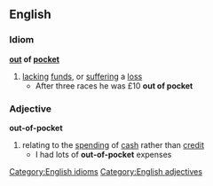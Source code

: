==English==
===Idiom===
'''[[out]] of [[pocket]]'''
#[[lacking]] [[funds]], or [[suffering]] a [[loss]]
#* After three races he was £10 '''out of pocket'''
===Adjective===
'''out-of-pocket'''
#relating to the [[spending]] of [[cash]] rather than [[credit]]
#* I had lots of '''out-of-pocket''' expenses
[[Category:English idioms]]
[[Category:English adjectives]]
